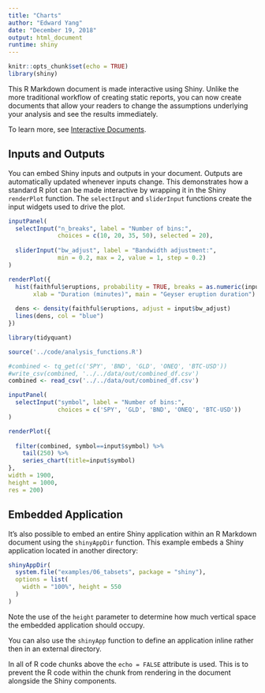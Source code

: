 ```yaml
---
title: "Charts"
author: "Edward Yang"
date: "December 19, 2018"
output: html_document
runtime: shiny
---
```


```r
knitr::opts_chunk$set(echo = TRUE)
library(shiny)
```

This R Markdown document is made interactive using Shiny. Unlike the more traditional workflow of creating static reports, you can now create documents that allow your readers to change the assumptions underlying your analysis and see the results immediately. 

To learn more, see [Interactive Documents](http://rmarkdown.rstudio.com/authoring_shiny.html).

## Inputs and Outputs

You can embed Shiny inputs and outputs in your document. Outputs are automatically updated whenever inputs change.  This demonstrates how a standard R plot can be made interactive by wrapping it in the Shiny `renderPlot` function. The `selectInput` and `sliderInput` functions create the input widgets used to drive the plot.

```r
inputPanel(
  selectInput("n_breaks", label = "Number of bins:",
              choices = c(10, 20, 35, 50), selected = 20),
  
  sliderInput("bw_adjust", label = "Bandwidth adjustment:",
              min = 0.2, max = 2, value = 1, step = 0.2)
)

renderPlot({
  hist(faithful$eruptions, probability = TRUE, breaks = as.numeric(input$n_breaks),
       xlab = "Duration (minutes)", main = "Geyser eruption duration")
  
  dens <- density(faithful$eruptions, adjust = input$bw_adjust)
  lines(dens, col = "blue")
})
```
```r

library(tidyquant)

source('../code/analysis_functions.R')

#combined <- tq_get(c('SPY', 'BND', 'GLD', 'ONEQ', 'BTC-USD'))
#write_csv(combined, '../../data/out/combined_df.csv')
combined <- read_csv('../../data/out/combined_df.csv')

inputPanel(
  selectInput("symbol", label = "Number of bins:",
              choices = c('SPY', 'GLD', 'BND', 'ONEQ', 'BTC-USD'))
)

renderPlot({ 
  
  filter(combined, symbol==input$symbol) %>% 
    tail(250) %>%
    series_chart(title=input$symbol) 
}, 
width = 1900,
height = 1000,
res = 200)

```



## Embedded Application

It's also possible to embed an entire Shiny application within an R Markdown document using the `shinyAppDir` function. This example embeds a Shiny application located in another directory:

```r
shinyAppDir(
  system.file("examples/06_tabsets", package = "shiny"),
  options = list(
    width = "100%", height = 550
  )
)
```

Note the use of the `height` parameter to determine how much vertical space the embedded application should occupy.

You can also use the `shinyApp` function to define an application inline rather then in an external directory.

In all of R code chunks above the `echo = FALSE` attribute is used. This is to prevent the R code within the chunk from rendering in the document alongside the Shiny components.



